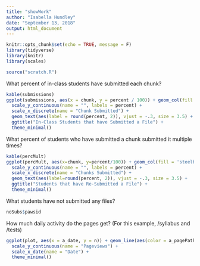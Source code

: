 ```yaml
---
title: "showWork"
author: "Isabella Hundley"
date: "September 13, 2018"
output: html_document
---
```


```r
knitr::opts_chunk$set(echo = TRUE, message = F)
library(tidyverse)
library(knitr)
library(scales)

source("scratch.R")
```

What percent of in-class students have submitted each chunk?

```r
kable(submissions)
ggplot(submissions, aes(x = chunk, y = percent / 100)) + geom_col(fill = 'steelblue') + 
  scale_y_continuous(name = "", labels = percent) + 
  scale_x_discrete(name = "Chunk Submitted") +
  geom_text(aes(label = round(percent, 2)), vjust = -.3, size = 3.5) + 
  ggtitle("In-Class Students that have Submitted a File") +
  theme_minimal()
```

What percent of students who have submitted a chunk submitted it multiple times?

```r
kable(percMult)
ggplot(percMult, aes(x=chunk, y=percent/100)) + geom_col(fill = 'steelblue') +
  scale_y_continuous(name = "", labels = percent) + 
  scale_x_discrete(name = "Chunks Submitted") + 
  geom_text(aes(label=round(percent, 2)), vjust = -.3, size = 3.5) +
  ggtitle("Students that have Re-Submitted a File") + 
  theme_minimal()
```

What students have not submitted any files?
```r
noSubs$pawsid
```

How much daily activity do the pages get? (For this example, /syllabus and /tests)

```r
ggplot(plot, aes(x = a_date, y = n)) + geom_line(aes(color = a_pagePath)) +
  scale_y_continuous(name = "Pageviews") +
  scale_x_date(name = "Date") +
  theme_minimal()
```

